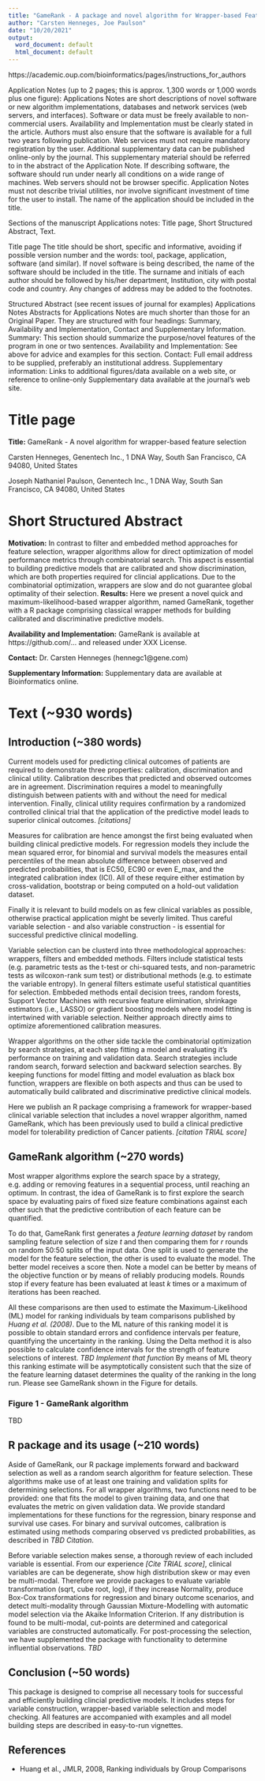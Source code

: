 ```yaml
---
title: "GameRank - A package and novel algorithm for Wrapper-based Feature Selection"
author: "Carsten Henneges, Joe Paulson"
date: "10/20/2021"
output:
  word_document: default
  html_document: default
---
```


https://academic.oup.com/bioinformatics/pages/instructions_for_authors

Application Notes (up to 2 pages; this is approx. 1,300 words or 1,000 words plus one figure): Applications Notes are short descriptions of novel software or new algorithm implementations, databases and network services (web servers, and interfaces). Software or data must be freely available to non-commercial users. Availability and Implementation must be clearly stated in the article. Authors must also ensure that the software is available for a full two years following publication. Web services must not require mandatory registration by the user. Additional supplementary data can be published online-only by the journal. This supplementary material should be referred to in the abstract of the Application Note. If describing software, the software should run under nearly all conditions on a wide range of machines. Web servers should not be browser specific. Application Notes must not describe trivial utilities, nor involve significant investment of time for the user to install. The name of the application should be included in the title.

Sections of the manuscript
 Applications notes: Title page, Short Structured Abstract, Text.

Title page
 The title should be short, specific and informative, avoiding if possible version number and the words: tool, package, application, software (and similar). If novel software is being described, the name of the software should be included in the title. The surname and initials of each author should be followed by his/her department, Institution, city with postal code and country. Any changes of address may be added to the footnotes.

Structured Abstract (see recent issues of journal for examples)
Applications Notes
 Abstracts for Applications Notes are much shorter than those for an Original Paper. They are structured with four headings: Summary, Availability and Implementation, Contact and Supplementary Information.
 Summary: This section should summarize the purpose/novel features of the program in one or two sentences.
Availability and Implementation: See above for advice and examples for this section.
Contact: Full email address to be supplied, preferably an institutional address.
Supplementary information: Links to additional figures/data available on a web site, or reference to online-only Supplementary data available at the journal's web site.

# Title page

__Title:__ GameRank - A novel algorithm for wrapper-based feature selection

Carsten Henneges, Genentech Inc., 1 DNA Way, South San Francisco, CA 94080, United States

Joseph Nathaniel Paulson, Genentech Inc., 1 DNA Way, South San Francisco, CA 94080, United States

# Short Structured Abstract
__Motivation:__ In contrast to filter and embedded method approaches for feature selection, wrapper algorithms allow for direct optimization of model performance metrics through combinatorial search. This aspect is essential to building predictive models that are calibrated and show discrimination, which are both properties required for clincial applications. Due to the combinatorial optimization, wrappers are slow and do not guarantee global optimality of their selection.
__Results:__ Here we present a novel quick and maximum-likelihood-based wrapper algorithm, named GameRank, together with a R package comprising classical wrapper methods for building calibrated and discriminative predictive models.

__Availability and Implementation:__ GameRank is available at https://github.com/... and released under XXX License.

__Contact:__ Dr. Carsten Henneges (hennegc1@gene.com)

__Supplementary Information:__ Supplementary data are available at Bioinformatics online.

# Text (~930 words)

## Introduction (~380 words)

Current models used for predicting clinical outcomes of patients are required to demonstrate three properties: calibration, discrimination and clinical utility.    Calibration describes that predicted and observed outcomes are in agreement. Discrimination requires a model to meaningfully distinguish between patients with and without the need for medical intervention. Finally, clinical utility requires confirmation by a randomized controlled clinical trial that the application of the predictive model leads to superior clinical outcomes. *[citations]*

Measures for calibration are hence amongst the first being evaluated when building clinical predictive models. For regression models they include the mean squared error, for binomial and survival models the measures entail percentiles of the mean absolute difference between observed and predicted probabilities, that is EC50, EC90 or even E_max, and the integrated calibration index (ICI). All of these require either estimation by cross-validation, bootstrap or being computed on a hold-out validation dataset.

Finally it is relevant to build models on as few clinical variables as possible, otherwise practical application might be severly limited. Thus careful variable selection - and also variable construction - is essential for successful predictive clinical modelling.

Variable selection can be clusterd into three methodological approaches: wrappers, filters and embedded methods. Filters include statistical tests (e.g. parametric tests as the t-test or chi-squared tests, and non-parametric tests as wilcoxon-rank sum test) or distributional methods (e.g. to estimate the variable entropy). In general filters estimate useful statistical quantities for selection. Embbeded methods entail decision trees, random forests, Support Vector Machines with recursive feature elimination, shrinkage estimators (i.e., LASSO) or gradient boosting models where model fitting is intertwined with variable selection. Neither approach directly aims to optimize aforementioned calibration measures.

Wrapper algorithms on the other side tackle the combinatorial optimization by search strategies, at each step fitting a model and evaluating it's performance on training and validation data. Search strategies include random search, forward selection and backward selection searches. By keeping functions for model fitting and model evaluation as black box function, wrappers are flexible on both aspects and thus can be used to automatically build calibrated and discriminative predictive clinical models.

Here we publish an R package comprising a framework for wrapper-based clinical variable selection that includes a novel wrapper algorithm, named GameRank, which has been previously used to build a clinical predictive model for tolerability prediction of Cancer patients. *[citation TRIAL score]*
   
## GameRank algorithm (~270 words)

Most wrapper algorithms explore the search space by a strategy, e.g. adding or removing features in a sequential process, until reaching an optimum.
In contrast, the idea of GameRank is to first explore the search space by evaluating pairs of fixed size feature combinations against each other such that the predictive contribution of each feature can be quantified.

To do that, GameRank first generates a _feature learning dataset_ by random sampling feature selection of size $t$ and then comparing them for $r$ rounds on random 50:50 splits of the input data. One split is used to generate the model for the feature selection, the other is used to evaluate the model. The better model receives a score then. Note a model can be better by means of the objective function or by means of reliably producing models. Rounds stop if every feature has been evaluated at least $k$ times or a maximum of iterations has been reached.

All these comparisons are then used to estimate the Maximum-Likelihood (ML) model for ranking individuals by team comparisons published by _Huang et al. (2008)_. Due to the ML nature of this ranking model it is possible to obtain standard errors and confidence intervals per feature, quantifying the uncertainty in the ranking. Using the Delta method it is also possible to calculate confidence intervals for the strength of feature selections of interest. *TBD Implement that function* By means of ML theory this ranking estimate will be asymptotically consistent such that the size of the feature learning dataset determines the quality of the ranking in the long run.
Please see GameRank shown in the Figure for details.

### Figure 1 - GameRank algorithm

TBD

## R package and its usage (~210 words)

Aside of GameRank, our R package implements forward and backward selection as well as a random search algorithm for feature selection. These algorithms make use of at least one training and validation splits for determining selections. For all wrapper algorithms, two functions need to be provided: one that fits the model to given training data, and one that evaluates the metric on given validation data. We provide standard implementations for these functions for the regression, binary response and survival use cases. For binary and survival outcomes, calibration is estimated using methods comparing observed vs predicted probabilities, as described in *TBD Citation*.

Before variable selection makes sense, a thorough review of each included variable is essential. From our experience *[Cite TRIAL score]*, clinical variables are can be degenerate, show high distribution skew or may even be multi-modal. Therefore we provide packages to evaluate variable transformation (sqrt, cube root, log), if they increase Normality, produce Box-Cox transformations for regression and binary outcome scenarios, and detect multi-modality through Gaussian Mixture-Modelling with automatic model selection via the Akaike Information Criterion. If any distribution is found to be multi-modal, cut-points are determined and categorical variables are constructed automatically. For post-processing the selection, we have supplemented the package with functionality to determine influential observations. *TBD*

## Conclusion (~50 words)

This package is designed to comprise all necessary tools for successful and efficiently building clincial predictive models. It includes steps for variable construction, wrapper-based variable selection and model checking. All features are accompanied with examples and all model building steps are described in easy-to-run vignettes. 

## References

 * Huang et al., JMLR, 2008, Ranking individuals by Group Comparisons
